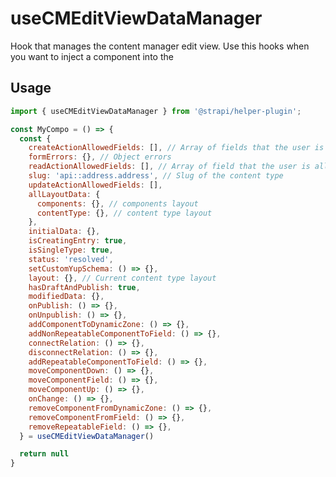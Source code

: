 <!--- useCMEditViewDataManager.stories.mdx --->


<Meta title="content-manager/hooks/useCMEditViewDataManager" />

# useCMEditViewDataManager

Hook that manages the content manager edit view. Use this hooks when you want to inject a component into the

## Usage

```js
import { useCMEditViewDataManager } from '@strapi/helper-plugin';

const MyCompo = () => {
  const {
    createActionAllowedFields: [], // Array of fields that the user is allowed to edit
    formErrors: {}, // Object errors
    readActionAllowedFields: [], // Array of field that the user is allowed to edit
    slug: 'api::address.address', // Slug of the content type
    updateActionAllowedFields: [],
    allLayoutData: {
      components: {}, // components layout
      contentType: {}, // content type layout
    },
    initialData: {},
    isCreatingEntry: true,
    isSingleType: true,
    status: 'resolved',
    setCustomYupSchema: () => {},
    layout: {}, // Current content type layout
    hasDraftAndPublish: true,
    modifiedData: {},
    onPublish: () => {},
    onUnpublish: () => {},
    addComponentToDynamicZone: () => {},
    addNonRepeatableComponentToField: () => {},
    connectRelation: () => {},
    disconnectRelation: () => {},
    addRepeatableComponentToField: () => {},
    moveComponentDown: () => {},
    moveComponentField: () => {},
    moveComponentUp: () => {},
    onChange: () => {},
    removeComponentFromDynamicZone: () => {},
    removeComponentFromField: () => {},
    removeRepeatableField: () => {},
  } = useCMEditViewDataManager()

  return null
}
```
